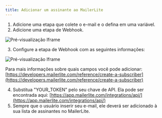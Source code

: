 ```yaml
---
title: Adicionar um assinante ao MailerLite
---
```


1. Adicione uma etapa que colete o e-mail e o defina em uma variável.
2. Adicione uma etapa de Webhook.

<Frame>
  <img src="/images/guides/mailer-lite/1.png" alt="Pré-visualização Iframe" />
</Frame>

3. Configure a etapa de Webhook com as seguintes informações:

<Frame style={{ maxWidth: '400px' }}>
  <img src="/images/guides/mailer-lite/2.png" alt="Pré-visualização Iframe" />
</Frame>

Para mais informações sobre quais campos você pode adicionar: [https://developers.mailerlite.com/reference/create-a-subscriber](https://developers.mailerlite.com/reference/create-a-subscriber)

4. Substitua "YOUR_TOKEN" pelo seu chave de API. Ela pode ser encontrada aqui: [https://app.mailerlite.com/integrations/api/](https://app.mailerlite.com/integrations/api/)
5. Sempre que o usuário inserir seu e-mail, ele deverá ser adicionado à sua lista de assinantes no MailerLite.
